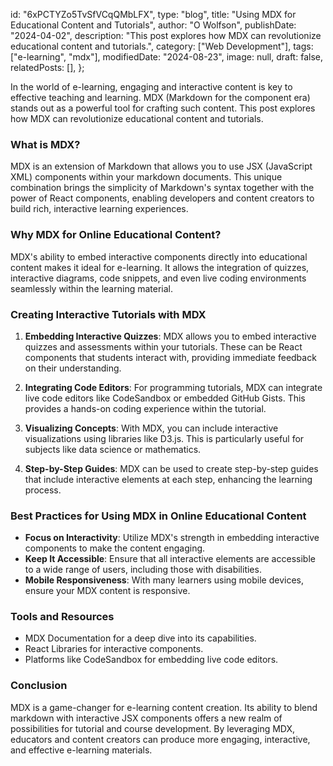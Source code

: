   id: "6xPCTYZo5TvSfVCqQMbLFX",
  type: "blog",
  title: "Using MDX for Educational Content and Tutorials",
  author: "O Wolfson",
  publishDate: "2024-04-02",
  description:
    "This post explores how MDX can revolutionize educational content and tutorials.",
  category: ["Web Development"],
  tags: ["e-learning", "mdx"],
  modifiedDate: "2024-08-23",
  image: null,
  draft: false,
  relatedPosts: [],
};

In the world of e-learning, engaging and interactive content is key to effective teaching and learning. MDX (Markdown for the component era) stands out as a powerful tool for crafting such content. This post explores how MDX can revolutionize educational content and tutorials.

### **What is MDX?**

MDX is an extension of Markdown that allows you to use JSX (JavaScript XML) components within your markdown documents. This unique combination brings the simplicity of Markdown's syntax together with the power of React components, enabling developers and content creators to build rich, interactive learning experiences.

### **Why MDX for Online Educational Content?**

MDX's ability to embed interactive components directly into educational content makes it ideal for e-learning. It allows the integration of quizzes, interactive diagrams, code snippets, and even live coding environments seamlessly within the learning material.

### **Creating Interactive Tutorials with MDX**

1. **Embedding Interactive Quizzes**: MDX allows you to embed interactive quizzes and assessments within your tutorials. These can be React components that students interact with, providing immediate feedback on their understanding.

2. **Integrating Code Editors**: For programming tutorials, MDX can integrate live code editors like CodeSandbox or embedded GitHub Gists. This provides a hands-on coding experience within the tutorial.

3. **Visualizing Concepts**: With MDX, you can include interactive visualizations using libraries like D3.js. This is particularly useful for subjects like data science or mathematics.

4. **Step-by-Step Guides**: MDX can be used to create step-by-step guides that include interactive elements at each step, enhancing the learning process.

### **Best Practices for Using MDX in Online Educational Content**

- **Focus on Interactivity**: Utilize MDX's strength in embedding interactive components to make the content engaging.
- **Keep It Accessible**: Ensure that all interactive elements are accessible to a wide range of users, including those with disabilities.
- **Mobile Responsiveness**: With many learners using mobile devices, ensure your MDX content is responsive.

### **Tools and Resources**

- MDX Documentation for a deep dive into its capabilities.
- React Libraries for interactive components.
- Platforms like CodeSandbox for embedding live code editors.

### **Conclusion**

MDX is a game-changer for e-learning content creation. Its ability to blend markdown with interactive JSX components offers a new realm of possibilities for tutorial and course development. By leveraging MDX, educators and content creators can produce more engaging, interactive, and effective e-learning materials.
